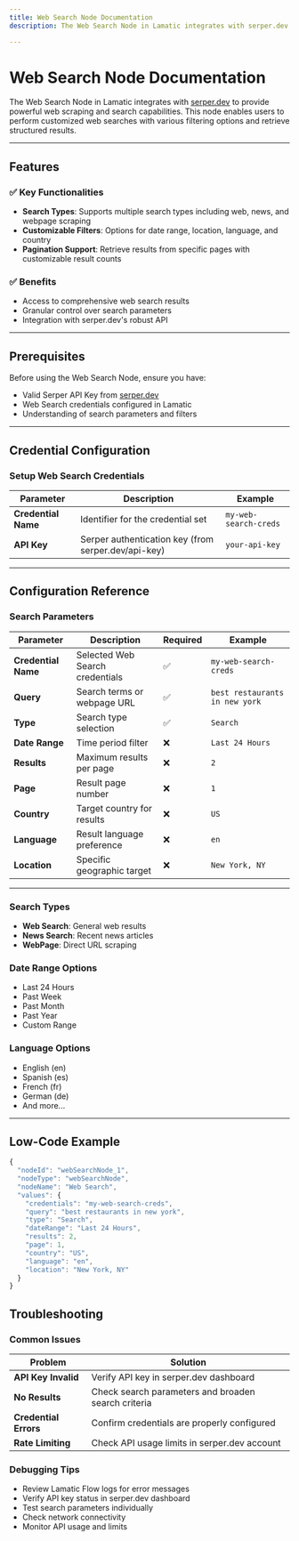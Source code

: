```yaml
---
title: Web Search Node Documentation
description: The Web Search Node in Lamatic integrates with serper.dev to provide powerful web scraping and search capabilities. This node enables users to perform customized web searches with various filtering options and retrieve structured results.

---
```

# Web Search Node Documentation

The Web Search Node in Lamatic integrates with [serper.dev](https://serper.dev) to provide powerful web scraping and search capabilities. This node enables users to perform customized web searches with various filtering options and retrieve structured results.

---

## Features

### ✅ Key Functionalities
- **Search Types**: Supports multiple search types including web, news, and webpage scraping
- **Customizable Filters**: Options for date range, location, language, and country
- **Pagination Support**: Retrieve results from specific pages with customizable result counts

### ✅ Benefits
- Access to comprehensive web search results
- Granular control over search parameters
- Integration with serper.dev's robust API

---

## Prerequisites

Before using the Web Search Node, ensure you have:
- Valid Serper API Key from [serper.dev](https://serper.dev/api-key)
- Web Search credentials configured in Lamatic
- Understanding of search parameters and filters

---

## Credential Configuration

### Setup Web Search Credentials

| **Parameter**      | **Description**                                    | **Example**           |
|-------------------|--------------------------------------------------|---------------------|
| **Credential Name** | Identifier for the credential set                 | `my-web-search-creds` |
| **API Key**        | Serper authentication key (from serper.dev/api-key)| `your-api-key`        |

---

## Configuration Reference

### Search Parameters

| **Parameter**      | **Description**                                    | **Required** | **Example**                |
|-------------------|--------------------------------------------------|--------------|--------------------------|
| **Credential Name** | Selected Web Search credentials                   | ✅           | `my-web-search-creds`    |
| **Query**          | Search terms or webpage URL                        | ✅           | `best restaurants in new york` |
| **Type**           | Search type selection                             | ✅           | `Search`                 |
| **Date Range**     | Time period filter                                | ❌           | `Last 24 Hours`          |
| **Results**        | Maximum results per page                          | ❌           | `2`                      |
| **Page**           | Result page number                                | ❌           | `1`                      |
| **Country**        | Target country for results                        | ❌           | `US`                     |
| **Language**       | Result language preference                        | ❌           | `en`                     |
| **Location**       | Specific geographic target                        | ❌           | `New York, NY`           |

---

### Search Types
- **Web Search**: General web results
- **News Search**: Recent news articles
- **WebPage**: Direct URL scraping

### Date Range Options
- Last 24 Hours
- Past Week
- Past Month
- Past Year
- Custom Range

### Language Options
- English (en)
- Spanish (es)
- French (fr)
- German (de)
- And more...

---

## Low-Code Example
```js
{
  "nodeId": "webSearchNode_1",
  "nodeType": "webSearchNode",
  "nodeName": "Web Search",
  "values": {
    "credentials": "my-web-search-creds",
    "query": "best restaurants in new york",
    "type": "Search",
    "dateRange": "Last 24 Hours",
    "results": 2,
    "page": 1,
    "country": "US",
    "language": "en",
    "location": "New York, NY"
  }
}
```

## Troubleshooting

### Common Issues

| **Problem**             | **Solution**                                                               |
|------------------------|---------------------------------------------------------------------------|
| **API Key Invalid**     | Verify API key in serper.dev dashboard                                    |
| **No Results**          | Check search parameters and broaden search criteria                        |
| **Credential Errors**   | Confirm credentials are properly configured                                |
| **Rate Limiting**       | Check API usage limits in serper.dev account                              |

### Debugging Tips

- Review Lamatic Flow logs for error messages
- Verify API key status in serper.dev dashboard
- Test search parameters individually
- Check network connectivity
- Monitor API usage and limits
